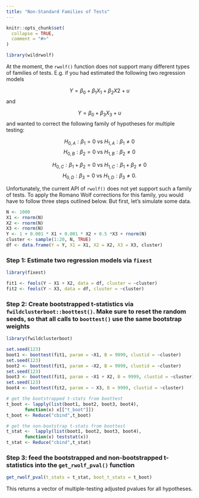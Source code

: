```yaml
---
title: "Non-Standard Families of Tests"
---
```


```r
knitr::opts_chunk$set(
  collapse = TRUE,
  comment = "#>"
)
```

```r
library(wildrwolf)
```

At the moment, the `rwolf()` function does not support many different types of families of tests. E.g. if you had estimated the following two regression models 

$$
   Y = \beta_0 + \beta_1 X_1 + \beta_2 X2 + u
$$
and 

$$
   Y = \beta_0 + \beta_3 X_3 + u
$$
and wanted to correct the following family of hypotheses for multiple testing: 

$$
H_{0,A}: \beta_1 = 0 \text{ vs } H_{1,A}: \beta_1 \neq 0
$$
$$
H_{0,B}: \beta_2 = 0 \text{ vs } H_{1,B}: \beta_2 \neq 0
$$

$$
H_{0,C}: \beta_1 + \beta_2 = 0 \text{ vs } H_{1,C}: \beta_1 + \beta_2\neq 0
$$ 
$$
H_{0,D}: \beta_3 = 0 \text{ vs } H_{1,D}: \beta_3 \neq 0.
$$

Unfortunately, the current API of `rwolf()` does not yet support such a family of tests. To apply the Romano Wolf corrections for this family, you would have to follow three steps outlined below. But first, let's simulate some data. 

```r
N <- 1000
X1 <- rnorm(N) 
X2 <- rnorm(N) 
X3 <- rnorm(N)
Y <- 1 + 0.001 * X1 + 0.001 * X2 + 0.5 *X3 + rnorm(N)
cluster <- sample(1:20, N, TRUE)
df <- data.frame(Y = Y, X1 = X1, X2 = X2, X3 = X3, cluster)
```

### Step 1: Estimate two regression models via `fixest`

```r
library(fixest)

fit1 <- feols(Y ~ X1 + X2, data = df, cluster = ~cluster)
fit2 <- feols(Y ~ X3, data = df, cluster = ~cluster)
```

### Step 2: Create bootstrapped t-statistics via `fwildclusterboot::boottest()`. Make sure to reset the random seeds, so that all calls to `boottest()` use the same bootstrap weights

```r
library(fwildclusterboot)

set.seed(123)
boot1 <- boottest(fit1, param = ~X1, B = 9999, clustid = ~cluster)
set.seed(123)
boot2 <- boottest(fit1, param = ~X2, B = 9999, clustid = ~cluster)
set.seed(123)
boot3 <- boottest(fit1, param = ~X1 + X2, B = 9999, clustid = ~cluster)
set.seed(123)
boot4 <- boottest(fit2, param = ~ X3, B = 9999, clustid = ~cluster)

# get the bootstrapped t-stats from boottest
t_boot <- lapply(list(boot1, boot2, boot3, boot4), 
       function(x) x[["t_boot"]]) 
t_boot <- Reduce("cbind",t_boot)

# get the non-bootstrap t-stats from boottest
t_stat <-  lapply(list(boot1, boot2, boot3, boot4), 
       function(x) teststat(x)) 
t_stat <- Reduce("cbind",t_stat)

```

### Step 3: feed the bootstrapped and non-bootstrapped t-statistics into the `get_rwolf_pval()` function

```r
get_rwolf_pval(t_stats = t_stat, boot_t_stats = t_boot)
```

This returns a vector of multiple-testing adjusted pvalues for all hypotheses. 



